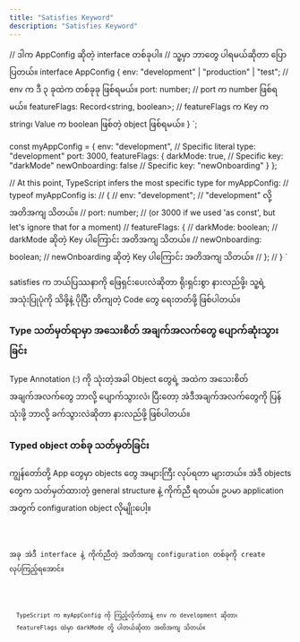 ```yaml
---
title: "Satisfies Keyword"
description: "Satisfies Keyword"
---
```


// ဒါက AppConfig ဆိုတဲ့ interface တစ်ခုပါ။
// သူ့မှာ ဘာတွေ ပါရမယ်ဆိုတာ ပြောပြတယ်။
interface AppConfig {
  env: "development" | "production" | "test"; // env က ဒီ ၃ ခုထဲက တစ်ခုခု ဖြစ်ရမယ်။
  port: number; // port က number ဖြစ်ရမယ်။
  featureFlags: Record<string, boolean>; // featureFlags က Key က string၊ Value က boolean ဖြစ်တဲ့ object ဖြစ်ရမယ်။
}
`;

const myAppConfig = {
  env: "development", // Specific literal type: "development"
  port: 3000,
  featureFlags: {
    darkMode: true,   // Specific key: "darkMode"
    newOnboarding: false // Specific key: "newOnboarding"
  }
};

// At this point, TypeScript infers the most specific type for myAppConfig:
// typeof myAppConfig is:
// {
// env: "development"; // "development" လို့ အတိအကျ သိတယ်။
// port: number; // (or 3000 if we used 'as const', but let's ignore that for a moment)
// featureFlags: {
// darkMode: boolean; // darkMode ဆိုတဲ့ Key ပါကြောင်း အတိအကျ သိတယ်။
// newOnboarding: boolean; // newOnboarding ဆိုတဲ့ Key ပါကြောင်း အတိအကျ သိတယ်။
// };
// }
`

<Aside title="ရည်ရွယ်ချက်" type="tip">
  satisfies က ဘယ်ပြဿနာကို ဖြေရှင်းပေးလဲဆိုတာ ရိုးရှင်းစွာ နားလည်ဖို့၊ သူ့ရဲ့
  အသုံးပြုပုံကို သိဖို့နဲ့ ပိုပြီး တိကျတဲ့ Code တွေ ရေးတတ်ဖို့ ဖြစ်ပါတယ်။
</Aside>

### Type သတ်မှတ်ရာမှာ အသေးစိတ် အချက်အလက်တွေ ပျောက်ဆုံးသွားခြင်း

<Aside title="ရည်ရွယ်ချက်" type="tip">
  Type Annotation (:) ကို သုံးတဲ့အခါ Object တွေရဲ့ အထဲက အသေးစိတ် အချက်အလက်တွေ
  ဘာလို့ ပျောက်သွားလဲ၊ ပြီးတော့ အဲဒီအချက်အလက်တွေကို ပြန်သုံးဖို့ ဘာလို့
  ခက်သွားလဲဆိုတာ နားလည်ဖို့ ဖြစ်ပါတယ်။
</Aside>

### Typed object တစ်ခု သတ်မှတ်ခြင်း

ကျွန်တော်တို့ App တွေမှာ objects တွေ အများကြီး လုပ်ရတာ များတယ်။ အဲဒီ objects တွေက သတ်မှတ်ထားတဲ့ general structure နဲ့ ကိုက်ညီ ရတယ်။ ဥပမာ application အတွက် configuration object လိုမျိုးပေါ့။

<Code lang="typescript" code={appConfig} title="config.ts" />

အခု အဲဒီ interface နဲ့ ကိုက်ညီတဲ့ အတိအကျ configuration တစ်ခုကို create လုပ်ကြည့်ရအောင်။

<Code lang="typescript" code={configObj} title="config.ts" />

<Aside title="ရှင်းပြချက်">
  TypeScript က myAppConfig ကို ကြည့်လိုက်တာနဲ့ env က development ဆိုတာ၊
  featureFlags ထဲမှာ darkMode တို့ ပါတယ်ဆိုတာ အတိအကျ သိတယ်။
</Aside>
